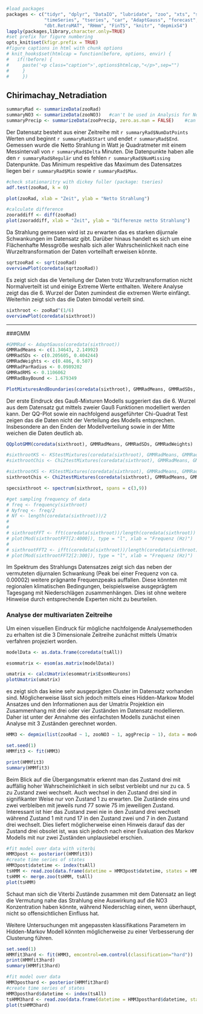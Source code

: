 ```r
#load packages
packages <- c("tidyr", "dplyr", "DataIO", "lubridate", "zoo", "xts", "stringr",
              "timeSeries", "tseries", "car", "AdaptGauss", "forecast", "kfigr",
              "dbt.RetroMAT", "RHmm", "FinTS", "knitr", "depmixS4")
lapply(packages,library,character.only=TRUE)
#set prefix for figure numbering
opts_knit$set(kfigr.prefix = TRUE)
#figure captions in html with chunk options
# knit_hooks$set(htmlcap = function(before, options, envir) {
#   if(!before) {
#     paste('<p class="caption">',options$htmlcap,"</p>",sep="")
#     }
#     })

```


## Chirimachay_Netradiation
```r
summaryRad <- summarizeData(zooRad)
summaryNO3 <- summarizeData(zooNO3)   #can't be used in Analysis for No3 because data are being trimed
summaryPrecip <- summarizeData(zooPrecip, zero.as.nan = FALSE)    #can't be used in Analysis for Precip because data are being trimed
```

Der Datensatz besteht aus einer Zeitreihe mit `r summaryRad$NumDatPoints` Werten
und beginnt `r summaryRad$Start` und endet `r summaryRad$End`. Gemessen wurde
die Netto Strahlung in Watt je Quadratmeter mit einem Messintervall von `r summaryRad$Delta`
Minuten. Die Datenpunkte haben alle den `r summaryRad$Regulär` und es fehlen
`r summaryRad$NumMissing` Datenpunkte. Das Minimum respektive das Maximum des
Datensatzes liegen bei `r summaryRad$Min` sowie `r summaryRad$Max`.

```r
#check stationaritry with dickey fuller (package: tseries)
adf.test(zooRad, k = 0)

plot(zooRad, xlab = "Zeit", ylab = "Netto Strahlung")
```

```r
#calculate difference
zooraddiff <- diff(zooRad)
plot(zooraddiff, xlab = "Zeit", ylab = "Differenze netto Strahlung")
```

Da Strahlung gemessen wird ist zu erwarten das es starken dijurnale Schwankungen
im Datensatz gibt. Darüber hinaus handelt es sich um eine Flächenhafte Messgröße
weshalb sich aller Wahrscheinlichkeit nach eine Wurzeltransformation der Daten
vorteilhaft erweisen könnte.

```r
sqrtzooRad <- sqrt(zooRad)
overviewPlot(coredata(sqrtzooRad))
```

Es zeigt sich das die Verteilung der Daten trotz Wurzeltransformation nicht
Normalverteilt ist und einige Extreme Werte enthalten. Weitere Analyse zeigt
das die 6. Wurzel der Daten zumindest die extremen Werte einfängt. Weiterhin
zeigt sich das die Daten bimodal verteilt sind.

```r
sixthroot <- zooRad^(1/6)
overviewPlot(coredata(sixthroot))
```

***
###GMM
```r
#GMMRad <- AdaptGauss(coredata(sixthroot))
GMMRadMeans <- c(1.34643, 2.14992)
GMMRadSDs <- c(0.205605, 0.404244)
GMMRadWeights <- c(0.486, 0.507)
GMMRadParRadius <- 0.0989202
GMMRadRMS <- 0.1106062
GMMRadBayBound <- 1.679349

PlotMixturesAndBoundaries(coredata(sixthroot), GMMRadMeans, GMMRadSDs, GMMRadWeights, SingleGausses = TRUE, lwd=3)
```

Der erste Eindruck des Gauß-Mixturen Modells suggeriert das die 6. Wurzel aus dem
Datensatz gut mittels zweier Gauß Funktionen modelliert werden kann. Der QQ-Plot
sowie ein nachfolgend ausgeführter Chi-Quadrat Test zeigen das die Daten nicht der
Verteilung des Modells entsprechen. Insbesondere an den Enden der Modellverteilung
sowie in der Mitte weichen die Daten deutlich ab.

```r
QQplotGMM(coredata(sixthroot), GMMRadMeans, GMMRadSDs, GMMRadWeights)

#sixthrootKS <- KStestMixtures(coredata(sixthroot), GMMRadMeans, GMMRadSDs, GMMRadWeights)
#sixthrootChis <- Chi2testMixtures(coredata(sixthroot), GMMRadMeans, GMMRadSDs, GMMRadWeights)
```

```r
#sixthrootKS <- KStestMixtures(coredata(sixthroot), GMMRadMeans, GMMRadSDs, GMMRadWeights)
sixthrootChis <- Chi2testMixtures(coredata(sixthroot), GMMRadMeans, GMMRadSDs, GMMRadWeights,PlotIt = T)
```


```r
specsixthroot <- spectrum(sixthroot, spans = c(3,9))

#get sampling frequency of data
# freq <- frequency(sixthroot)
# Nyfreq <- freq/2
# Nf <- length(coredata(sixthroot))/2
# 
# 
# sixthrootFFT <- fft(coredata(sixthroot))/length(coredata(sixthroot))
# plot(Mod(sixthrootFFT[2:4000]), type = "l", xlab = "Frequenz (Hz)")
# 
# sixthrootFFT2 <- ifft(coredata(sixthroot))/length(coredata(sixthroot)) #Pakete: pracma
# plot(Mod(sixthrootFFT2[2:300]), type = "l", xlab = "Frequenz (Hz)")
```

Im Spektrum des Strahlungs Datensatzes zeigt sich das neben der vermuteten
dijurnalen Schwankung (Peak bei einer Frequenz von ca. 0.00002) weitere prägnante
Frequenzpeaks auffallen. Diese könnten mit regionalen klimatischen Bedingungen,
beispielsweise ausgeprägtem Tagesgang mit Niederschlägen zusammenhängen. Dies ist
ohne weitere Hinweise durch entsprechende Experten nicht zu beurteilen.

### Analyse der multivariaten Zeitreihe

Um einen visuellen Eindruck für mögliche nachfolgende Analysemethoden zu erhalten
ist die 3 Dimensionale Zeitreihe zunächst mittels Umatrix verfahren projeziert worden.

```r
modelData <- as.data.frame(coredata(tsAll))

esommatrix <- esom(as.matrix(modelData))

umatrix <- calcUmatrix(esommatrix$EsomNeurons)
plotUmatrix(umatrix)
```

es zeigt sich das keine sehr ausgeprägten Cluster im Datensatz vorhanden sind.
Möglicherweise lässt sich jedoch mittels eines Hidden-Markow Model Ansatzes und
den Informationen aus der Umatrix Projektion ein Zusammenhang mit drei oder vier
Zuständen im Datensatz modellieren.
Daher ist unter der Annahme des einfachsten Modells zunächst einen Analyse
mit 3 Zuständen gerechnet worden.

```r
HMM3 <- depmix(list(zooRad ~ 1, zooNO3 ~ 1, aggPrecip ~ 1), data = modelData, nstates = 3, family = list(gaussian(), gaussian(), gaussian()))

set.seed(1)
HMMfit3 <- fit(HMM3)

```

```r
print(HMMfit3)
summary(HMMfit3)
```

Beim Blick auf die Übergangsmatrix erkennt man das Zustand drei mit 
auffällig hoher Wahrscheinlichkeit in sich selbst verbleibt und nur zu ca.
5$%$ zu Zustand zwei wechselt. Auch wechsel in den Zustand drei sind in signifikanter
Weise nur von Zustand 1 zu erwarten. Die Zustände eins und zwei verbleiben mit jeweils
rund 77$%$ sowie 75$%$ im jeweiligen Zustand. Interessant ist hier das Zustand zwei nie
in den Zustand drei wechselt während Zustand 1 mit rund 17$%$ in den Zustand zwei und
7$%$ in den Zustand drei wechselt.
Dies liefert möglicherweise einen Hinweis darauf das der Zustand drei obsolet ist, was
sich jedoch nach einer Evaluation des Markov Modells mit nur zwei Zuständen unplausiebel
erschien.

```r
#fit model over data with viterbi
HMM3post <- posterior((HMMfit3))
#create time series of states
HMM3post$datetime <- index(tsAll)
tsHMM <- read.zoo(data.frame(datetime = HMM3post$datetime, states = HMM3post$state))
tsHMM <- merge.zoo(tsHMM, tsAll)
plot(tsHMM)
```

Schaut man sich die Viterbi Zustände zusammen mit dem Datensatz an liegt die Vermutung
nahe das Strahlung eine Auswirkung auf die NO3 Konzentration haben könnte,
während Niederschlag einen, wenn überhaupt, nicht so offensichtlichen Einfluss hat.


Weitere Untersuchungen mit angepassten klassifikations Parametern im Hidden-Markov
Modell könnten möglicherweise zu einer Verbesserung der Clusterung führen.


```r
set.seed(1)
HMMfit3hard <- fit(HMM3, emcontrol=em.control(classification="hard"))
print(HMMfit3hard)
summary(HMMfit3hard)
```

```r
#fit model over data
HMM3posthard <- posterior(HMMfit3hard)
#create time series of states
HMM3posthard$datetime <- index(tsAll)
tsHMM3hard <- read.zoo(data.frame(datetime = HMM3posthard$datetime, states = HMM3posthard$state))
plot(tsHMM3hard)
```


